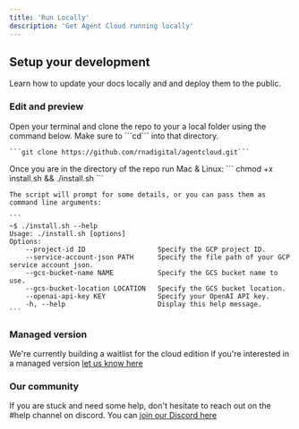 ```yaml
---
title: 'Run Locally'
description: 'Get Agent Cloud running locally'
---
```


## Setup your development

Learn how to update your docs locally and and deploy them to the public.

### Edit and preview

<AccordionGroup>
  <Accordion icon="github" title="Clone the repository locally">
    Open your terminal and clone the repo to your a local folder using the command below.
    Make sure to ```cd``` into that directory.

    ```git clone https://github.com/rnadigital/agentcloud.git```
  </Accordion>
  <Accordion icon="rectangle-terminal" title="install.sh">
    Once you are in the directory of the repo run
    Mac & Linux:
    ```
    chmod +x install.sh && ./install.sh
    ```

    The script will prompt for some details, or you can pass them as command line arguments:

    ```
    ~$ ./install.sh --help
    Usage: ./install.sh [options]
    Options:
        --project-id ID                  Specify the GCP project ID.
        --service-account-json PATH      Specify the file path of your GCP service account json.
        --gcs-bucket-name NAME           Specify the GCS bucket name to use.
        --gcs-bucket-location LOCATION   Specify the GCS bucket location.
        --openai-api-key KEY             Specify your OpenAI API key.
        -h, --help                       Display this help message.
    ```
  </Accordion>
</AccordionGroup>

### Managed version
We're currently building a waitlist for the cloud edition if you're interested in a managed version [let us know here](https://www.agentcloud.dev/join-cloud-waitlist)

### Our community

If you are stuck and need some help, don't hesitate to reach out on the #help channel on discord.
You can [join our Discord here](https://discord.com/invite/ZNSSttKqqq)